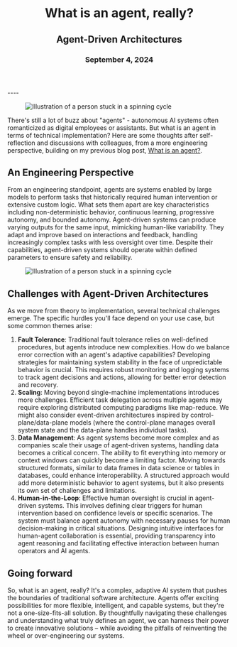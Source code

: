

<header>
    <h1 className="mb-0">What is an agent, really?</h1>
    <h2 className="mt-2 text-lg font-semibold text-gray-600">Agent-Driven Architectures</h2>
    <h3 className="mt-1 text-sm text-gray-400">September 4, 2024</h3>
</header>
----

<figure className="my-6">
  <Image priority={true} src="/multi-agents.png" width={718} height={404} alt="Illustration of a person stuck in a spinning cycle" className="rounded-lg shadow-md" />
</figure>


There's still a lot of buzz about "agents" - autonomous AI systems often romanticized as digital employees or assistants. But what is an agent in terms of technical implementation? Here are some thoughts after self-reflection and discussions with colleagues, from a more engineering perspective, building on my previous blog post, [What is an agent?](https://blog.brandonweng.com/posts/what-is-an-agent).

## An Engineering Perspective
From an engineering standpoint, agents are systems enabled by large models to perform tasks that historically required human intervention or extensive custom logic. What sets them apart are key characteristics including non-deterministic behavior, continuous learning, progressive autonomy, and bounded autonomy. Agent-driven systems can produce varying outputs for the same input, mimicking human-like variability. They adapt and improve based on interactions and feedback, handling increasingly complex tasks with less oversight over time. Despite their capabilities, agent-driven systems should operate within defined parameters to ensure safety and reliability.

<figure className="my-6">
  <Image priority={true} src="/agents-blog.png" width={718} height={404} alt="Illustration of a person stuck in a spinning cycle" className="rounded-lg shadow-md" />
</figure>

## Challenges with Agent-Driven Architectures
As we move from theory to implementation, several technical challenges emerge. The specific hurdles you'll face depend on your use case, but some common themes arise:

1. **Fault Tolerance**: Traditional fault tolerance relies on well-defined procedures, but agents introduce new complexities. How do we balance error correction with an agent's adaptive capabilities? Developing strategies for maintaining system stability in the face of unpredictable behavior is crucial. This requires robust monitoring and logging systems to track agent decisions and actions, allowing for better error detection and recovery.
2. **Scaling**: Moving beyond single-machine implementations introduces more challenges. Efficient task delegation across multiple agents may require exploring distributed computing paradigms like map-reduce. We might also consider event-driven architectures inspired by control-plane/data-plane models (where the control-plane manages overall system state and the data-plane handles individual tasks). 
3. **Data Management**: As agent systems become more complex and as companies scale their usage of agent-driven systems, handling data becomes a critical concern. The ability to fit everything into memory or context windows can quickly become a limiting factor. Moving towards structured formats, similar to data frames in data science or tables in databases, could enhance interoperability. A structured approach would add more deterministic behavior to agent systems, but it also presents its own set of challenges and limitations.
4. **Human-in-the-Loop**: Effective human oversight is crucial in agent-driven systems. This involves defining clear triggers for human intervention based on confidence levels or specific scenarios. The system must balance agent autonomy with necessary pauses for human decision-making in critical situations. Designing intuitive interfaces for human-agent collaboration is essential, providing transparency into agent reasoning and facilitating effective interaction between human operators and AI agents.

## Going forward
So, what is an agent, really? It's a complex, adaptive AI system that pushes the boundaries of traditional software architecture. Agents offer exciting possibilities for more flexible, intelligent, and capable systems, but they're not a one-size-fits-all solution. By thoughtfully navigating these challenges and understanding what truly defines an agent, we can harness their power to create innovative solutions – while avoiding the pitfalls of reinventing the wheel or over-engineering our systems.